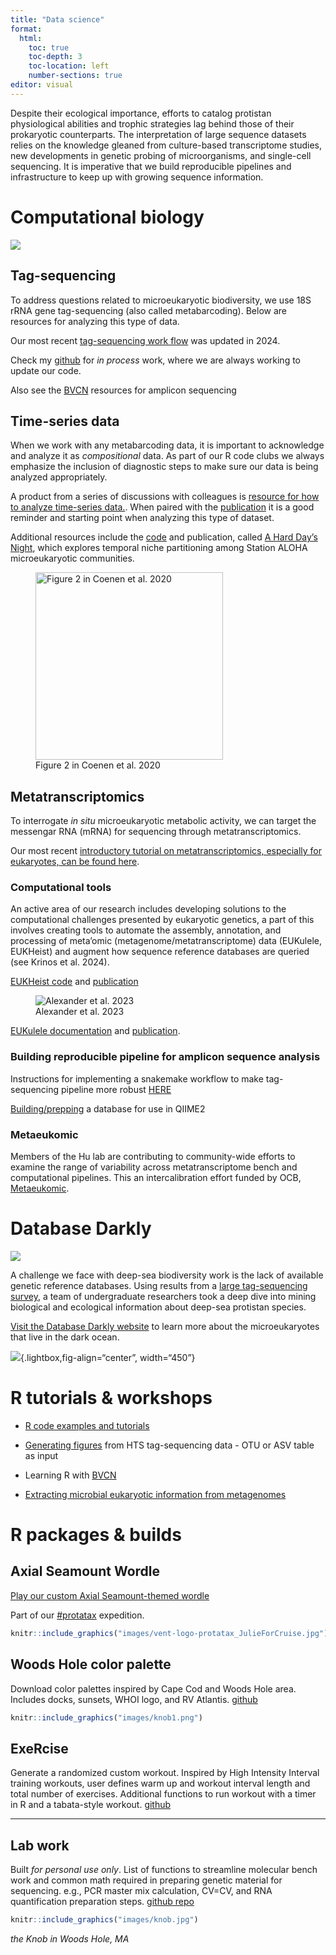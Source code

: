 ```yaml
---
title: "Data science"
format: 
  html:
    toc: true
    toc-depth: 3
    toc-location: left
    number-sections: true
editor: visual
---
```


Despite their ecological importance, efforts to catalog protistan physiological abilities and trophic strategies lag behind those of their prokaryotic counterparts. The interpretation of large sequence datasets relies on the knowledge gleaned from culture-based transcriptome studies, new developments in genetic probing of microorganisms, and single-cell sequencing. It is imperative that we build reproducible pipelines and infrastructure to keep up with growing sequence information.

# Computational biology
::: column-margin
![](images/Hu Lab Logo Final-01.png)
:::
## Tag-sequencing

To address questions related to microeukaryotic biodiversity, we use 18S rRNA gene tag-sequencing (also called metabarcoding). Below are resources for analyzing this type of data. 

Our most recent [tag-sequencing work flow](https://github.com/shu251/qiime2-2024) was updated in 2024. 

Check my [github](https://github.com/shu251) for _in process_ work, where we are always working to update our code. 

Also see the [BVCN](https://biovcnet.github.io) resources for amplicon sequencing

## Time-series data

When we work with any metabarcoding data, it is important to acknowledge and analyze it as _compositional_ data. As part of our R code clubs we always emphasize the inclusion of diagnostic steps to make sure our data is being analyzed appropriately. 

A product from a series of discussions with colleagues is [resource for how to analyze time-series data.](https://github.com/shu251/analyzing_microbiome_timeseries). When paired with the [publication](https://www.frontiersin.org/journals/genetics/articles/10.3389/fgene.2020.00310/full) it is a good reminder and starting point when analyzing this type of dataset. 

Additional resources include the [code](https://github.com/shu251/18Sdiversity_diel) and publication, called [A Hard Day's Night](https://www.frontiersin.org/articles/10.3389/fmars.2018.00351/full), which explores temporal niche partitioning among Station ALOHA microeukaryotic communities. 


![Figure 2 in Coenen et al. 2020](images/timeseries.jpg){.lightbox fig-align="left" width="300"}

## Metatranscriptomics

To interrogate _in situ_ microeukaryotic metabolic activity, we can target the messengar RNA (mRNA) for sequencing through metatranscriptomics. 

Our most recent [introductory tutorial on metatranscriptomics, especially for eukaryotes, can be found here](https://shu251.github.io/meta-eukomic/main.html). 

### Computational tools

An active area of our research includes developing solutions to the computational challenges presented by eukaryotic genetics, a part of this involves creating tools to automate the assembly, annotation, and processing of meta’omic (metagenome/metatranscriptome) data (EUKulele, EUKHeist) and augment how sequence reference databases are queried (see Krinos et al. 2024).


[EUKHeist code](https://github.com/alexanderlabwhoi/EukHeist) and [publication](https://journals.asm.org/doi/full/10.1128/mbio.01676-23?rfr_dat=cr_pub++0pubmed&url_ver=Z39.88-2003&rfr_id=ori%3Arid%3Acrossref.org)

::: column-margin
![Alexander et al. 2023](images/eukheist.jpg)
:::

[EUKulele documentation](https://eukulele.readthedocs.io/en/latest/) and [publication](https://joss.theoj.org/papers/10.21105/joss.02817).

### Building reproducible pipeline for amplicon sequence analysis

Instructions for implementing a snakemake workflow to make tag-sequencing pipeline more robust [HERE](https://github.com/shu251/tagseq-qiime2-snakemake)

[Building/prepping](https://github.com/shu251/db-build-microeuks) a database for use in QIIME2

### Metaeukomic

Members of the Hu lab are contributing to community-wide efforts to examine the range of variability across metatranscriptome bench and computational pipelines. This an intercalibration effort funded by OCB, [Metaeukomic](https://www.us-ocb.org/metat-intercomparison/). 

# Database Darkly

::: column-margin
![](images/db_darkly_logo_emptybg.png)
:::

A challenge we face with deep-sea biodiversity work is the lack of available genetic reference databases. Using results from a [large tag-sequencing survey](https://onlinelibrary.wiley.com/doi/abs/10.1111/mec.16745), a team of undergraduate researchers took a deep dive into mining biological and ecological information about deep-sea protistan species.

[Visit the Database Darkly website](https://shu251.github.io/deep-sea-microeuk-DB/) to learn more about the microeukaryotes that live in the dark ocean.

![](images/OCNG-symposium-UndergraduateResearch.png){.lightbox,fig-align="center", width="450"}

# R tutorials & workshops
-   [R code examples and tutorials](https://shu251.github.io/r-ventures/#introduction)

-   [Generating figures](https://github.com/shu251/PreliminaryFigures_V4_tagseq) from HTS tag-sequencing data - OTU or ASV table as input

-   Learning R with [BVCN](https://biovcnet.github.io)


-   [Extracting microbial eukaryotic information from metagenomes](https://github.com/shu251/Extract_microeukrRNA_from_metagenome)


# R packages & builds

## Axial Seamount Wordle

[Play our custom Axial Seamount-themed wordle](https://sarah-k-hu.shinyapps.io/wordle-axial/)

Part of our [#protatax](https://www2.whoi.edu/staff/jhuber/protatax2022/) expedition.

```r
knitr::include_graphics("images/vent-logo-protatax_JulieForCruise.jpg")
```



## Woods Hole color palette

Download color palettes inspired by Cape Cod and Woods Hole area. Includes docks, sunsets, WHOI logo, and RV Atlantis. [github](https://github.com/shu251/PaletteWoodsHole)

```r
knitr::include_graphics("images/knob1.png")

```


## ExeRcise

Generate a randomized custom workout. Inspired by High Intensity Interval training workouts, user defines warm up and workout interval length and total number of exercises. Additional functions to run workout with a timer in R and a tabata-style workout. [github](https://github.com/shu251/exRcise)

------------------------------------------------------------------------

## Lab work

Built *for personal use only*. List of functions to streamline molecular bench work and common math required in preparing genetic material for sequencing. e.g., PCR master mix calculation, CV=CV, and RNA quantification preparation steps. [github repo](https://github.com/shu251/lab)



```r
knitr::include_graphics("images/knob.jpg")
```

*the Knob in Woods Hole, MA*